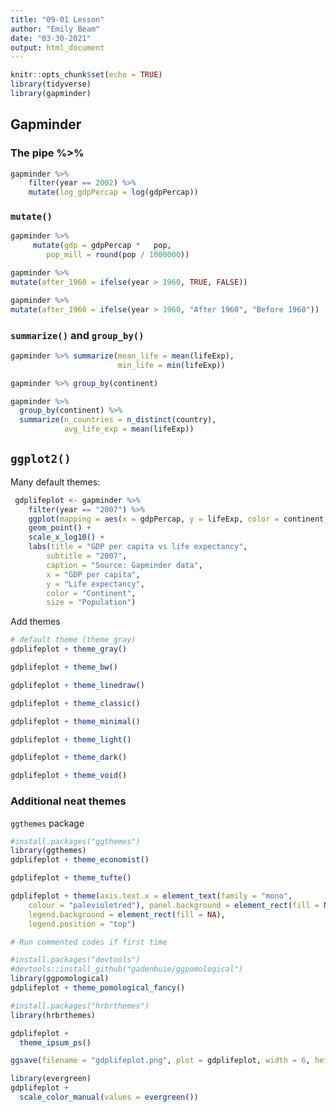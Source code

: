 ```yaml
---
title: "09-01 Lesson"
author: "Emily Beam"
date: "03-30-2021"
output: html_document
---
```


```r
knitr::opts_chunk$set(echo = TRUE)
library(tidyverse)
library(gapminder)
```

## Gapminder 


### The pipe %>% 
```r
gapminder %>% 
	filter(year == 2002) %>% 
	mutate(log_gdpPercap = log(gdpPercap))

```

### `mutate()`

```r
gapminder %>% 
	 mutate(gdp = gdpPercap * 	pop,
		pop_mill = round(pop / 1000000))

```

```r
gapminder %>% 
mutate(after_1960 = ifelse(year > 1960, TRUE, FALSE))

gapminder %>% 
mutate(after_1960 = ifelse(year > 1960, "After 1960", "Before 1960"))

```

### `summarize()` and `group_by()`

```r
gapminder %>% summarize(mean_life = mean(lifeExp),
                        min_life = min(lifeExp))

```

```r
gapminder %>% group_by(continent)

```

```r
gapminder %>% 
  group_by(continent) %>% 
  summarize(n_countries = n_distinct(country),
            avg_life_exp = mean(lifeExp)) 

```


## `ggplot2()`

Many default themes: 


```r
 gdplifeplot <- gapminder %>% 
    filter(year == "2007") %>% 
    ggplot(mapping = aes(x = gdpPercap, y = lifeExp, color = continent, size = pop)) + 
    geom_point() + 
    scale_x_log10() + 
    labs(title = "GDP per capita vs life expectancy",
        subtitle = "2007",
        caption = "Source: Gapminder data",
        x = "GDP per capita", 
        y = "Life expectancy",
        color = "Continent",
        size = "Population")
```

Add themes
```r
# default theme (theme_gray)
gdplifeplot + theme_gray() 

```

```r
gdplifeplot + theme_bw() 


```

```r
gdplifeplot + theme_linedraw() 


```

```r
gdplifeplot + theme_classic()

```

```r

gdplifeplot + theme_minimal()


```

```r


gdplifeplot + theme_light() 


```


```r
gdplifeplot + theme_dark()
```

```r
gdplifeplot + theme_void()
```




### Additional neat themes

`ggthemes` package
```r
#install.packages("ggthemes")
library(ggthemes)
gdplifeplot + theme_economist()

gdplifeplot + theme_tufte()

```


```r
gdplifeplot + theme(axis.text.x = element_text(family = "mono", 
    colour = "palevioletred"), panel.background = element_rect(fill = NA), 
    legend.background = element_rect(fill = NA), 
    legend.position = "top")
```

```r
# Run commented codes if first time

#install.packages("devtools")
#devtools::install_github("gadenbuie/ggpomological")
library(ggpomological)
gdplifeplot + theme_pomological_fancy()
```

```r
#install.packages("hrbrthemes")
library(hrbrthemes)

gdplifeplot + 
  theme_ipsum_ps() 

```
```r
ggsave(filename = "gdplifeplot.png", plot = gdplifeplot, width = 6, height = 4.5, units = "in")
```


```r
library(evergreen)
gdplifeplot + 
  scale_color_manual(values = evergreen())
```

